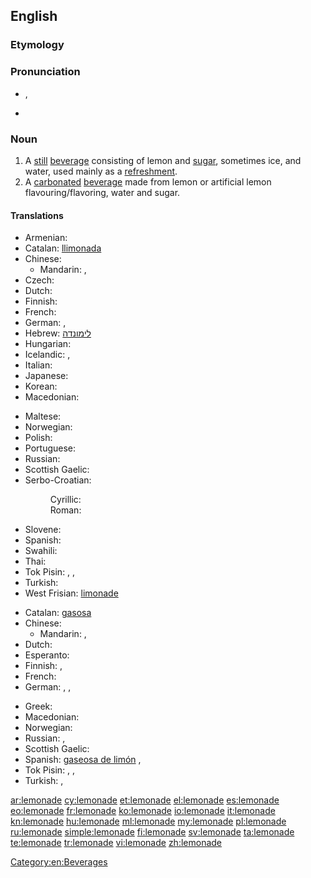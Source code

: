 {{wikipedia|dab=Lemonade (disambiguation)|Lemonade}}
==English==

===Etymology===
{{suffix|lemon|ade}}

===Pronunciation===
* {{IPA|/ˌlɛmənˈeɪd/}}, {{X-SAMPA|/%lEm@n"eId/}}
* {{rhymes|eɪd}}

===Noun===
{{wikipedia}}
{{en-noun|s|-}}

# A [[still]] [[beverage]] consisting of lemon and [[sugar]], sometimes ice, and water, used mainly as a [[refreshment]].
# A [[carbonated]] [[beverage]] made from lemon or artificial lemon flavouring/flavoring, water and sugar.

====Translations====
{{trans-top|still beverage}}
* Armenian: {{t-|hy|լիմոնադ|tr=limonad}}
* Catalan: [[llimonada]] {{f}}
* Chinese:
** Mandarin: {{t-|cmn|檸檬水|sc=Hani}}, {{t-|cmn|柠檬水|tr=níngméngshuǐ|sc=Hani}}
* Czech: {{t-|cs|limonáda|f}}
* Dutch: {{t+|nl|kwast|m}}
* Finnish: {{t+|fi|sitruunamehu}}
* French: {{t+|fr|citronnade|f}}
* German: {{t+|de|Limonade|f}}, {{t+|de|Zitrone|f}}
* Hebrew: [[לימונדה]]
* Hungarian: {{t+|hu|limonádé}}
* Icelandic: {{t-|is|límonaði|n}}, {{t-|is|sítrónudrykkur|m}}
* Italian: {{t+|it|limonata|f}}
* Japanese: {{t-|ja|レモネード|tr=Remonēdo|sc=Jpan}}
* Korean: {{t-|ko|레모네이드|tr=Remoneideu|sc=Kore}}
* Macedonian: {{t-|mk|лимонада|f|tr=limonáda}}
{{trans-mid}}
* Maltese: {{t-|mt|luminata|f|xs=Maltese}}
* Norwegian: {{t-|no|limonade|m}}
* Polish: {{t+|pl|lemoniada|f}}
* Portuguese: {{t+|pt|limonada|f}}
* Russian: {{t+|ru|лимонад|m|tr=limonád|sc=Cyrl}}
* Scottish Gaelic: {{t-|gd|deoch-liomaid|f}}
* Serbo-Croatian:
*: Cyrillic: {{t-|sh|лимунада|alt=лимуна́да|f}}
*: Roman: {{t-|sh|limunada|alt=limunáda|f}}
* Slovene: {{t+|sl|limonada|f}}
* Spanish: {{t-|es|limonada|f}}
* Swahili: {{t-|sw|maji ya limau}}
* Thai: {{t-|th|น้ำมะนาว|tr=naammanaao }}
* Tok Pisin: {{t-|tpi|moliwara}}, {{t-|tpi|muliwara}}, {{t-|tpi|loliwara}}
* Turkish: {{t+|tr|limonata}}
* West Frisian: [[limonade]]
{{trans-bottom}}

{{trans-top|carbonated beverage}}
* Catalan: [[gasosa]] {{f}}
* Chinese:
** Mandarin: {{t-|cmn|檸檬水|sc=Hani}}, {{t-|cmn|柠檬水|tr=níngméngshuǐ|sc=Hani}}
* Dutch: {{t+|nl|limonade|m}}
* Esperanto: {{t-|eo|limonado|xs=Esperanto}}
* Finnish: {{t+|fi|sitruunasooda}}, {{t+|fi|limonadi}}
* French: {{t+|fr|limonade|f}}
* German: {{t+|de|Brause|f}}, {{t|de|Limonade|f}}, {{t|de|Limo|f}}
{{trans-mid}}
* Greek: {{t+|el|λεμονάδα|f|tr=lemonáda}}
* Macedonian: {{t-|mk|газоза|f|tr=gazóza}}
* Norwegian: {{t-|no|sitronbrus|m}}
* Russian: {{t+|ru|лимонад|m|tr=limonád|sc=Cyrl}}, {{t+|ru|газировка|f|tr=gaziróvka|sc=Cyrl}}
* Scottish Gaelic: {{t-|gd|deoch-liomaid|f}}
* Spanish: [[gaseosa de limón]] {{f}}, {{t|es|limonada|f}}
* Tok Pisin: {{t-|tpi|moliwara}}, {{t-|tpi|muliwara}}, {{t-|tpi|loliwara}}
* Turkish: {{t+|tr|gazoz}},  {{t-|tr|limonlu gazoz}}
{{trans-bottom}}

[[Category:en:Beverages]]

[[ar:lemonade]]
[[cy:lemonade]]
[[et:lemonade]]
[[el:lemonade]]
[[es:lemonade]]
[[eo:lemonade]]
[[fr:lemonade]]
[[ko:lemonade]]
[[io:lemonade]]
[[it:lemonade]]
[[kn:lemonade]]
[[hu:lemonade]]
[[ml:lemonade]]
[[my:lemonade]]
[[pl:lemonade]]
[[ru:lemonade]]
[[simple:lemonade]]
[[fi:lemonade]]
[[sv:lemonade]]
[[ta:lemonade]]
[[te:lemonade]]
[[tr:lemonade]]
[[vi:lemonade]]
[[zh:lemonade]]